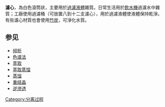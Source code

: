 {{expand|time=2010-06-19T13:26:10+00:00}}
{{unreferenced|time=2010-06-19T13:26:10+00:00}}
'''濾心'''，為白色滾筒狀，主要用於[[過濾|過濾]][[液體|液體]]雜質。日常生活用於[[飲水機|飲水機]]過濾水中雜質；工廠使用過濾桶（可放置八到十二支濾心），用於過濾液體使液體保持乾淨。有些濾心材質也會使用[[竹炭|竹炭]]，可淨化水質。

== 参见 ==
* [[倾析|倾析]]
* [[色谱法|色谱法]]
* [[萃取|萃取]]
* [[萃取蒸馏|萃取蒸馏]]
* [[蒸馏|蒸馏]]
* [[重结晶|重结晶]]
* [[逆滲透|逆滲透]]

[[Category:分离过程|Category:分离过程]]